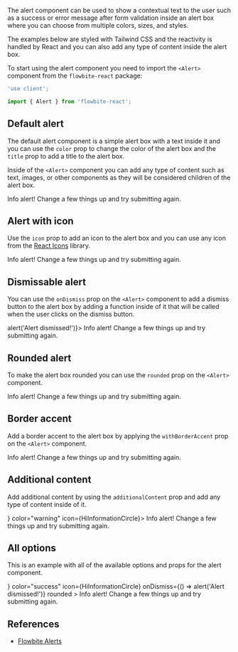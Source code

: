 
The alert component can be used to show a contextual text to the user such as a success or error message after form validation inside an alert box where you can choose from multiple colors, sizes, and styles.

The examples below are styled with Tailwind CSS and the reactivity is handled by React and you can also add any type of content inside the alert box.

To start using the alert component you need to import the `<Alert>` component from the `flowbite-react` package:

```jsx
'use client';

import { Alert } from 'flowbite-react';
```

## Default alert

The default alert component is a simple alert box with a text inside it and you can use the `color` prop to change the color of the alert box and the `title` prop to add a title to the alert box.

Inside of the `<Alert>` component you can add any type of content such as text, images, or other components as they will be considered children of the alert box.

<CodePreview title="Default alert">
  <Alert color="info">
    <span>
      <span className="font-medium">Info alert!</span> Change a few things up and try submitting again.
    </span>
  </Alert>
</CodePreview>

## Alert with icon

Use the `icon` prop to add an icon to the alert box and you can use any icon from the [React Icons](https://react-icons.github.io/react-icons/) library.

<CodePreview title="Alert with icon">
  <Alert color="failure" icon={HiInformationCircle}>
    <span>
      <span className="font-medium">Info alert!</span> Change a few things up and try submitting again.
    </span>
  </Alert>
</CodePreview>

## Dismissable alert

You can use the `onDismiss` prop on the `<Alert>` component to add a dismiss button to the alert box by adding a function inside of it that will be called when the user clicks on the dismiss button.

<CodePreview title="Dismissable alert">
  <Alert color="success" onDismiss={() => alert('Alert dismissed!')}>
    <span>
      <span className="font-medium">Info alert!</span> Change a few things up and try submitting again.
    </span>
  </Alert>
</CodePreview>

## Rounded alert

To make the alert box rounded you can use the `rounded` prop on the `<Alert>` component.

<CodePreview title="Rounded">
  <Alert color="warning" rounded>
    <span>
      <span className="font-medium">Info alert!</span> Change a few things up and try submitting again.
    </span>
  </Alert>
</CodePreview>

## Border accent

Add a border accent to the alert box by applying the `withBorderAccent` prop on the `<Alert>` component.

<CodePreview title="Border accent">
  <Alert color="warning" withBorderAccent>
    <span>
      <span className="font-medium">Info alert!</span> Change a few things up and try submitting again.
    </span>
  </Alert>
</CodePreview>

## Additional content

Add additional content by using the `additionalContent` prop and add any type of content inside of it.

<CodePreview title="Additional content">
  <Alert additionalContent={<ExampleAdditionalContent />} color="warning" icon={HiInformationCircle}>
    <span>
      <span className="font-medium">Info alert!</span> Change a few things up and try submitting again.
    </span>
  </Alert>
</CodePreview>

## All options

This is an example with all of the available options and props for the alert component.

<CodePreview title="All options">
  <Alert
    additionalContent={<ExampleAdditionalContent />}
    color="success"
    icon={HiInformationCircle}
    onDismiss={() => alert('Alert dismissed!')}
    rounded
  >
    <span>
      <span className="font-medium">Info alert!</span> Change a few things up and try submitting again.
    </span>
  </Alert>
</CodePreview>

## References

- [Flowbite Alerts](https://flowbite.com/docs/components/alerts/)
